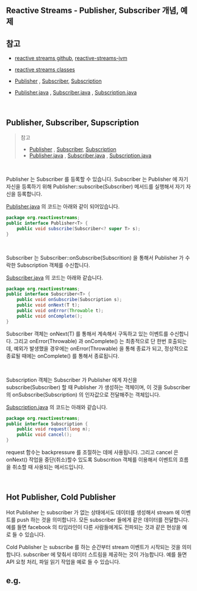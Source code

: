 ## Reactive Streams - Publisher, Subscriber 개념, 예제

## 참고

- [reactive streams github](https://github.com/reactive-streams), [reactive-streams-jvm](https://github.com/reactive-streams/reactive-streams-jvm)

- [reactive streams classes](https://www.reactive-streams.org/)
- [Publisher](https://www.reactive-streams.org/reactive-streams-1.0.0-javadoc/org/reactivestreams/Publisher.html) , [Subscriber](https://www.reactive-streams.org/reactive-streams-1.0.0-javadoc/org/reactivestreams/Subscriber.html), [Subscription](https://www.reactive-streams.org/reactive-streams-1.0.0-javadoc/org/reactivestreams/Subscription.html)
- [Publisher.java](https://github.com/reactive-streams/reactive-streams-jvm/blob/master/api/src/main/java/org/reactivestreams/Publisher.java) , [Subscriber.java](https://github.com/reactive-streams/reactive-streams-jvm/blob/master/api/src/main/java/org/reactivestreams/Subscriber.java) , [Subscription.java](https://github.com/reactive-streams/reactive-streams-jvm/blob/master/api/src/main/java/org/reactivestreams/Subscription.java)

<br/>



## Publisher, Subscriber, Supscription

> 참고
>
> - [Publisher](https://www.reactive-streams.org/reactive-streams-1.0.0-javadoc/org/reactivestreams/Publisher.html) , [Subscriber](https://www.reactive-streams.org/reactive-streams-1.0.0-javadoc/org/reactivestreams/Subscriber.html), [Subscription](https://www.reactive-streams.org/reactive-streams-1.0.0-javadoc/org/reactivestreams/Subscription.html)
> - [Publisher.java](https://github.com/reactive-streams/reactive-streams-jvm/blob/master/api/src/main/java/org/reactivestreams/Publisher.java) , [Subscriber.java](https://github.com/reactive-streams/reactive-streams-jvm/blob/master/api/src/main/java/org/reactivestreams/Subscriber.java) , [Subscription.java](https://github.com/reactive-streams/reactive-streams-jvm/blob/master/api/src/main/java/org/reactivestreams/Subscription.java)

<br/>



Publisher 는 Subscriber 를 등록할 수 있습니다. Subscriber 는 Publisher 에 자기 자신을 등록하기 위해 Publisher::subscribe(Subscriber) 메서드를 실행해서 자기 자신을 등록합니다.<br/>

[Publisher.java](https://github.com/reactive-streams/reactive-streams-jvm/blob/master/api/src/main/java/org/reactivestreams/Publisher.java) 의 코드는 아래와 같이 되어있습니다.<br/>

```java
package org.reactivestreams;
public interface Publisher<T> {
    public void subscribe(Subscriber<? super T> s);
}
```

<br/>



Subscriber 는 Subscriber::onSubscribe(Subscrition) 을 통해서 Publisher 가 수락한 Subscription 객체를 수신합니다. <br/>

[Subscriber.java](https://github.com/reactive-streams/reactive-streams-jvm/blob/master/api/src/main/java/org/reactivestreams/Subscriber.java) 의 코드는 아래와 같습니다.<br/>

```java
package org.reactivestreams;
public interface Subscriber<T> {
    public void onSubscribe(Subscription s);
    public void onNext(T t);
    public void onError(Throwable t);
    public void onComplete();
}
```

Subscriber 객체는 onNext(T) 를 통해서 계속해서 구독하고 있는 이벤트를 수신합니다. 그리고 onError(Throwable) 과 onComplete() 는 최종적으로 단 한번 호출되는데, 예외가 발생했을 경우에는 onError(Throwable) 을 통해 종료가 되고, 정상적으로 종료될 때에는 onComplete() 를 통해서 종료됩니다.<br/>

<br/>



Subscription 객체는 Subscriber 가 Publisher 에게 자신을 subscribe(Subscriber) 할 때 Publisher 가 생성하는 객체이며, 이 것을 Subscriber의 onSubscribe(Subscription) 의 인자값으로 전달해주는 객체입니다.<br/>

[Subscription.java](https://github.com/reactive-streams/reactive-streams-jvm/blob/master/api/src/main/java/org/reactivestreams/Subscription.java) 의 코드는 아래와 같습니다.

```java
package org.reactivestreams;
public interface Subscription {
    public void request(long n);
    public void cancel();
}
```

request 함수는 backpressure 를 조절하는 데에 사용됩니다. 그리고 cancel 은 onNext() 작업을 중단(취소)할수 있도록 Subscrition 객체를 이용해서 이벤트의 흐름을 취소할 때 사용되는 메서드입니다.<br/>

<br/>



## Hot Publisher, Cold Publisher

Hot Publisher 는 subscriber 가 없는 상태에서도 데이터를 생성해서 stream 에 이벤트를 push 하는 것을 의미합니다. 모든 subscriber 들에게 같은 데이터를 전달합니다. 예를 들면 facebook 의 타임라인이 다른 사람들에게도 전파되는 것과 같은 현상을 예로 들 수 있습니다.<br/>

Cold Publisher 는 subscribe 를 하는 순간부터 stream 이벤트가 시작되는 것을 의미합니다. subscriber 에 맞춰서 데이터 스트림을 제공하는 것이 가능합니다. 예를 들면 API 요청 처리, 파일 읽기 작업을 예로 들 수 있습니다.<br/>





## e.g.



